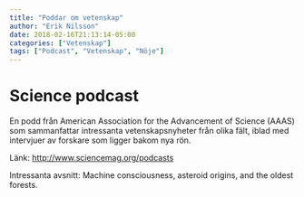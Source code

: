 ```yaml
---
title: "Poddar om vetenskap"
author: "Erik Nilsson"
date: 2018-02-16T21:13:14-05:00
categories: ["Vetenskap"]
tags: ["Podcast", "Vetenskap", "Nöje"]
---
```


# Science podcast

En podd från American Association for the Advancement of Science (AAAS) som sammanfattar intressanta vetenskapsnyheter från olika fält, iblad med intervjuer av forskare som ligger bakom nya rön.

Länk: <http://www.sciencemag.org/podcasts>

Intressanta avsnitt: Machine consciousness, asteroid origins, and the oldest forests.
